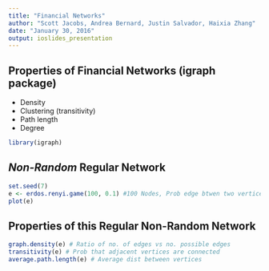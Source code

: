 ```yaml
---
title: "Financial Networks"
author: "Scott Jacobs, Andrea Bernard, Justin Salvador, Haixia Zhang"
date: "January 30, 2016"
output: ioslides_presentation
---
```


## Properties of Financial Networks (igraph package)

- Density 
- Clustering (transitivity)
- Path length 
- Degree 
```r
library(igraph)
```

## *Non-Random* **Regular** Network


```r
set.seed(7) 
e <- erdos.renyi.game(100, 0.1) #100 Nodes, Prob edge btwen two vertices = .10
plot(e)
```

## Properties of this Regular Non-Random Network

```r
graph.density(e) # Ratio of no. of edges vs no. possible edges
transitivity(e) # Prob that adjacent vertices are connected
average.path.length(e) # Average dist between vertices
```
